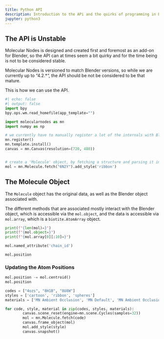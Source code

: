 ```yaml
---
title: Python API
description: Introduction to the APi and the quirks of programming in Blender
jupyter: python3
---
```


::: {.callout-warning}
# The API is Unstable

Molecular Nodes is designed and created first and foremost as an add-on for Blender, so the API can at times seem a bit quirky and for the time being is not to be considered stable.

Molecular Nodes is versioned to match Blender versions, so while we are currently up to "4.2.*", the  API should be not be considered to be that mature.
:::

This is how we can use the API.

```python
#| echo: false
#| output: false
import bpy
bpy.ops.wm.read_homefile(app_template="")
```

```python
import molecularnodes as mn
import numpy as np

# we currently have to manually register a lot of the internals with Blender
mn.register()
mn.template.install()
canvas = mn.Canvas(resolution=(720, 480))


# create a 'Molecule' object, by fetching a structure and parsing it into the scene
mol = mn.Molecule.fetch("6N2Y").add_style('ribbon')
```


## The Molecule Object

The `Molecule` object has the original data, as well as the Blender object associated with.

The different methods that are associated mostly interact with the Blender object, which is accessible via the `mol.object`, and the data is accessible via `mol.array`, which is a `biotite.AtomArray` object.
```python
print(f"{len(mol)=}")
print(f"{mol.object=}")
print(f"{mol.array[0][:10]=}")
```

```python
mol.named_attribute('chain_id')
```

```python
mol.position
```

### Updating the Atom Positions

```python
mol.position -= mol.centroid()
mol.position
```

```python
codes = ["4ozs", "8H1B", "8U8W"]
styles = ['cartoon', 'ribbon', 'spheres']
materials = ['MN Ambient Occlusion', 'MN Default', 'MN Ambient Occlusion']

for code, style, material in zip(codes, styles, materials):
        canvas.scene_reset(engine=mn.scene.Cycles(samples=32))
        mol = mn.Molecule.fetch(code)
        canvas.frame_object(mol)
        mol.add_style(style)
        canvas.snapshot()

```
